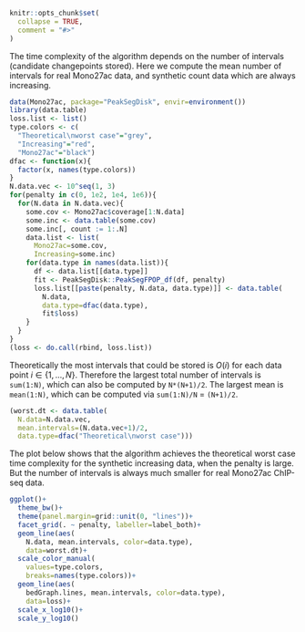 <!--
%\VignetteEngine{knitr::knitr}
%\VignetteIndexEntry{Worst case time complexity}
-->

```r
knitr::opts_chunk$set(
  collapse = TRUE,
  comment = "#>"
)
```

The time complexity of the algorithm depends on the number of
intervals (candidate changepoints stored). Here we compute the
mean number of intervals for real Mono27ac data, and synthetic
count data which are always increasing.

```r
data(Mono27ac, package="PeakSegDisk", envir=environment())
library(data.table)
loss.list <- list()
type.colors <- c(
  "Theoretical\nworst case"="grey",
  "Increasing"="red",
  "Mono27ac"="black")
dfac <- function(x){
  factor(x, names(type.colors))
}
N.data.vec <- 10^seq(1, 3)
for(penalty in c(0, 1e2, 1e4, 1e6)){
  for(N.data in N.data.vec){
    some.cov <- Mono27ac$coverage[1:N.data]
    some.inc <- data.table(some.cov)
    some.inc[, count := 1:.N]
    data.list <- list(
      Mono27ac=some.cov,
      Increasing=some.inc)
    for(data.type in names(data.list)){
      df <- data.list[[data.type]]
      fit <- PeakSegDisk::PeakSegFPOP_df(df, penalty)
      loss.list[[paste(penalty, N.data, data.type)]] <- data.table(
        N.data,
        data.type=dfac(data.type),
        fit$loss)
    }
  }
}
(loss <- do.call(rbind, loss.list))
```

Theoretically the most intervals that could be stored is $O(i)$ for
each data point $i\in\{1, ..., N\}$. Therefore the largest total
number of intervals is `sum(1:N)`, which can also be computed by
`N*(N+1)/2`. The largest mean is `mean(1:N)`, which can be computed
via `sum(1:N)/N` = `(N+1)/2`.
  
```r
(worst.dt <- data.table(
  N.data=N.data.vec,
  mean.intervals=(N.data.vec+1)/2,
  data.type=dfac("Theoretical\nworst case")))
```

The plot below shows that the algorithm achieves the theoretical
worst case time complexity for the synthetic increasing data,
when the penalty is large. But the number of intervals is always
much smaller for real Mono27ac ChIP-seq data.
  
```r
ggplot()+
  theme_bw()+
  theme(panel.margin=grid::unit(0, "lines"))+
  facet_grid(. ~ penalty, labeller=label_both)+
  geom_line(aes(
    N.data, mean.intervals, color=data.type),
    data=worst.dt)+
  scale_color_manual(
    values=type.colors,
    breaks=names(type.colors))+
  geom_line(aes(
    bedGraph.lines, mean.intervals, color=data.type),
    data=loss)+
  scale_x_log10()+
  scale_y_log10()
```
